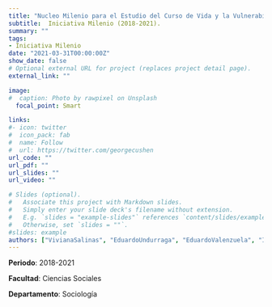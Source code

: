 ```yaml
---
title: "Nucleo Milenio para el Estudio del Curso de Vida y la Vulnerabilidad (MLIV)"
subtitle:  Iniciativa Milenio (2018-2021).
summary: ""
tags:
- Iniciativa Milenio
date: "2021-03-31T00:00:00Z"
show_date: false
# Optional external URL for project (replaces project detail page).
external_link: ""

image:
#  caption: Photo by rawpixel on Unsplash
  focal_point: Smart

links:
#- icon: twitter
#  icon_pack: fab
#  name: Follow
#  url: https://twitter.com/georgecushen
url_code: ""
url_pdf: ""
url_slides: ""
url_video: ""

# Slides (optional).
#   Associate this project with Markdown slides.
#   Simply enter your slide deck's filename without extension.
#   E.g. `slides = "example-slides"` references `content/slides/example-slides.md`.
#   Otherwise, set `slides = ""`.
#slides: example
authors: ["VivianaSalinas", "EduardoUndurraga", "EduardoValenzuela", "IgnacioCabib"]
---
```


**Periodo**: 2018-2021

**Facultad**: Ciencias Sociales

**Departamento**: Sociología

